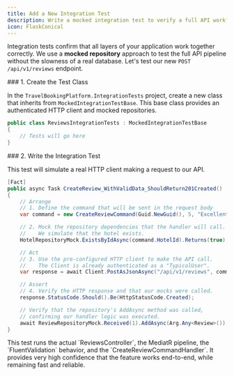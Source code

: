 ```yaml
---
title: Add a New Integration Test
description: Write a mocked integration test to verify a full API workflow.
icon: FlaskConical
---
```



Integration tests confirm that all layers of your application work together correctly. We use a **mocked repository** approach to test the full API pipeline without the slowness of a real database. Let's test our new `POST /api/v1/reviews` endpoint.

<Steps>

<Step>
### 1. Create the Test Class

In the `TravelBookingPlatform.IntegrationTests` project, create a new class that inherits from `MockedIntegrationTestBase`. This base class provides an authenticated HTTP client and mocked repositories.

```csharp title="tests/.../ReviewsIntegrationTests.cs"
public class ReviewsIntegrationTests : MockedIntegrationTestBase
{
    // Tests will go here
}
```

</Step>

<Step>
### 2. Write the Integration Test

This test will simulate a real HTTP client making a request to our API.

```csharp
[Fact]
public async Task CreateReview_WithValidData_ShouldReturn201Created()
{
    // Arrange
    // 1. Define the command that will be sent in the request body
    var command = new CreateReviewCommand(Guid.NewGuid(), 5, "Excellent stay!");

    // 2. Mock the repository dependencies that the handler will call.
    //    We simulate that the hotel exists.
    HotelRepositoryMock.ExistsByIdAsync(command.HotelId).Returns(true);

    // Act
    // 3. Use the pre-configured HTTP client to make the API call.
    //    The Client is already authenticated as a "TypicalUser".
    var response = await Client.PostAsJsonAsync("/api/v1/reviews", command);

    // Assert
    // 4. Verify the HTTP response and that our mocks were called.
    response.StatusCode.Should().Be(HttpStatusCode.Created);

    // Verify that the repository's AddAsync method was called,
    // confirming our handler logic was executed.
    await ReviewRepositoryMock.Received(1).AddAsync(Arg.Any<Review>());
}
```

</Step>

</Steps>

<Callout>
  This test runs the actual `ReviewsController`, the MediatR pipeline, the
  `FluentValidation` behavior, and the `CreateReviewCommandHandler`. It provides
  very high confidence that the feature works end-to-end, while remaining fast
  and reliable.
</Callout>
